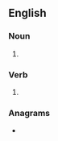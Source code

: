 ==English==

===Noun===
{{head|en|noun form}}

# {{plural of|en|primrose}}

===Verb===
{{head|en|verb form}}

# {{en-third-person singular of|primrose}}

===Anagrams===
* {{anagrams|en|a=eimoprrss|impressor|promisers}}